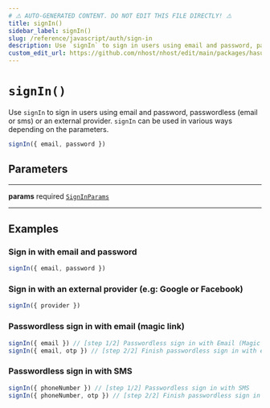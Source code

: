 ```yaml
---
# ⚠️ AUTO-GENERATED CONTENT. DO NOT EDIT THIS FILE DIRECTLY! ⚠️
title: signIn()
sidebar_label: signIn()
slug: /reference/javascript/auth/sign-in
description: Use `signIn` to sign in users using email and password, passwordless (email or sms) or an external provider. `signIn` can be used in various ways depending on the parameters.
custom_edit_url: https://github.com/nhost/nhost/edit/main/packages/hasura-auth-js/src/hasura-auth-client.ts#L166
---
```


# `signIn()`

Use `signIn` to sign in users using email and password, passwordless
(email or sms) or an external provider.
`signIn` can be used in various ways depending on the parameters.

```ts
signIn({ email, password })
```

## Parameters

---

**<span className="parameter-name">params</span>** <span className="optional-status">required</span> [`SignInParams`](/reference/docgen/javascript/auth/types/sign-in-params)

---

## Examples

### Sign in with email and password

```ts
signIn({ email, password })
```

### Sign in with an external provider (e.g: Google or Facebook)

```ts
signIn({ provider })
```

### Passwordless sign in with email (magic link)

```ts
signIn({ email }) // [step 1/2] Passwordless sign in with Email (Magic Link)
signIn({ email, otp }) // [step 2/2] Finish passwordless sign in with email (OTP)
```

### Passwordless sign in with SMS

```ts
signIn({ phoneNumber }) // [step 1/2] Passwordless sign in with SMS
signIn({ phoneNumber, otp }) // [step 2/2] Finish passwordless sign in with SMS (OTP)
```
